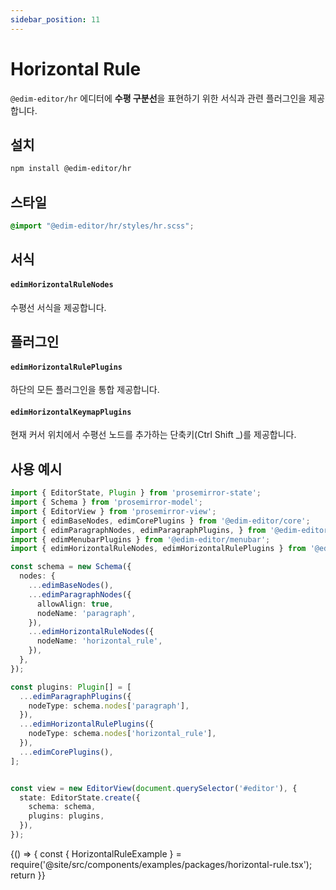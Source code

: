 ```yaml
---
sidebar_position: 11
---
```


# Horizontal Rule

`@edim-editor/hr` 에디터에 **수평 구분선**을 표현하기 위한 서식과 관련 플러그인을 제공합니다.

## 설치

```bash
npm install @edim-editor/hr
```

## 스타일

```css title="src/index.scss"
@import "@edim-editor/hr/styles/hr.scss";
```

## 서식

#### `edimHorizontalRuleNodes`

수평선 서식을 제공합니다.

## 플러그인

#### `edimHorizontalRulePlugins`

하단의 모든 플러그인을 통합 제공합니다.

#### `edimHorizontalKeymapPlugins`

현재 커서 위치에서 수평선 노드를 추가하는 단축키(Ctrl Shift _)를 제공합니다.

## 사용 예시

```typescript title="src/index.ts"
import { EditorState, Plugin } from 'prosemirror-state';
import { Schema } from 'prosemirror-model';
import { EditorView } from 'prosemirror-view';
import { edimBaseNodes, edimCorePlugins } from '@edim-editor/core';
import { edimParagraphNodes, edimParagraphPlugins, } from '@edim-editor/paragraph';
import { edimMenubarPlugins } from '@edim-editor/menubar';
import { edimHorizontalRuleNodes, edimHorizontalRulePlugins } from '@edim-editor/hr';

const schema = new Schema({
  nodes: {
    ...edimBaseNodes(),
    ...edimParagraphNodes({
      allowAlign: true,
      nodeName: 'paragraph',
    }),
    ...edimHorizontalRuleNodes({
      nodeName: 'horizontal_rule',
    }),
  },
});

const plugins: Plugin[] = [
  ...edimParagraphPlugins({
    nodeType: schema.nodes['paragraph'],
  }),
  ...edimHorizontalRulePlugins({
    nodeType: schema.nodes['horizontal_rule'],
  }),
  ...edimCorePlugins(),
];


const view = new EditorView(document.querySelector('#editor'), {
  state: EditorState.create({
    schema: schema,
    plugins: plugins,
  }),
});
```

<BrowserOnly>
  {() => {
    const { HorizontalRuleExample } = require('@site/src/components/examples/packages/horizontal-rule.tsx');
    return <HorizontalRuleExample />
  }}
</BrowserOnly>

